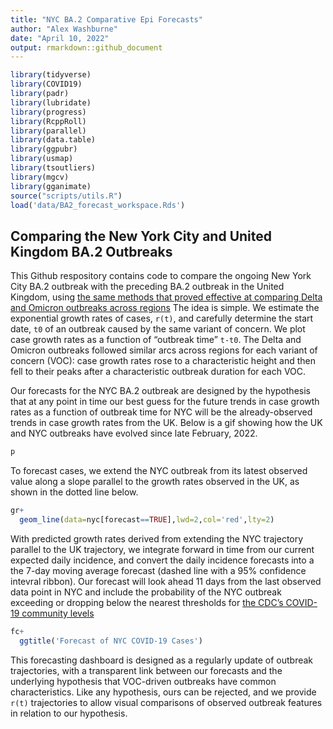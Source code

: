 ```yaml
---
title: "NYC BA.2 Comparative Epi Forecasts"
author: "Alex Washburne"
date: "April 10, 2022"
output: rmarkdown::github_document
---
```


```r
library(tidyverse)
library(COVID19)
library(padr)
library(lubridate)
library(progress)
library(RcppRoll)
library(parallel)
library(data.table)
library(ggpubr)
library(usmap)
library(tsoutliers)
library(mgcv)
library(gganimate)
source("scripts/utils.R")
load('data/BA2_forecast_workspace.Rds')
```

## Comparing the New York City and United Kingdom BA.2 Outbreaks

This Github respository contains code to compare the ongoing New York City BA.2 outbreak with the preceding BA.2 outbreak in the United Kingdom, using [the same methods that proved effective at comparing Delta and Omicron outbreaks across regions](https://www.medrxiv.org/content/10.1101/2022.01.14.22269288v1) 
The idea is simple. We estimate the exponential growth rates of cases, `r(t)`, and carefully determine the start date, `t0` of an outbreak caused by the same variant of concern. We plot case growth rates as a function of "outbreak time" `t-t0`. The Delta and Omicron outbreaks followed similar arcs across regions for each variant of concern (VOC): case growth rates rose to a characteristic height and then fell to their peaks after a characteristic outbreak duration for each VOC.

Our forecasts for the NYC BA.2 outbreak are designed by the hypothesis that at any point in time our best guess for the future trends in case growth rates as a function of outbreak time for NYC will be the already-observed trends in case growth rates from the UK. Below is a gif showing how the UK and NYC outbreaks have evolved since late February, 2022.

```r
p
```

To forecast cases, we extend the NYC outbreak from its latest observed value along a slope parallel to the growth rates observed in the UK, as shown in the dotted line below.

```r
gr+
  geom_line(data=nyc[forecast==TRUE],lwd=2,col='red',lty=2)
```

With predicted growth rates derived from extending the NYC trajectory parallel to the UK trajectory, we integrate forward in time from our current expected daily incidence, and convert the daily incidence forecasts into a the 7-day moving average forecast (dashed line with a 95% confidence intevral ribbon). Our forecast will look ahead 11 days from the last observed data point in NYC and include the probability of the NYC outbreak exceeding or dropping below the nearest thresholds for [the CDC's COVID-19 community levels](https://www.cdc.gov/coronavirus/2019-ncov/science/community-levels.html)

```r
fc+
  ggtitle('Forecast of NYC COVID-19 Cases')
```

This forecasting dashboard is designed as a regularly update of outbreak trajectories, with a transparent link between our forecasts and the underlying hypothesis that VOC-driven outbreaks have common characteristics. Like any hypothesis, ours can be rejected, and we provide `r(t)` trajectories to allow visual comparisons of observed outbreak features in relation to our hypothesis.